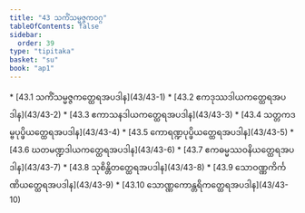 ```yaml
---
title: "43 သကိံသမ္မဇ္ဇကဝဂ္ဂ"
tableOfContents: false
sidebar:
  order: 39
type: "tipitaka"
basket: "su"
book: "ap1"
---
```



<DynamicBreadcrumb />



<TableOfContents book="ap1" section="43">
* [43.1 သကိံသမ္မဇ္ဇကတ္ထေရအပဒါန](43/43-1)
* [43.2 ဧကဒုဿဒါယကတ္ထေရအပဒါန](43/43-2)
* [43.3 ဧကာသနဒါယကတ္ထေရအပဒါန](43/43-3)
* [43.4 သတ္တကဒမ္ဗပုပ္ဖိယတ္ထေရအပဒါန](43/43-4)
* [43.5 ကောရဏ္ဍပုပ္ဖိယတ္ထေရအပဒါန](43/43-5)
* [43.6 ဃတမဏ္ဍဒါယကတ္ထေရအပဒါန](43/43-6)
* [43.7 ဧကဓမ္မဿဝနိယတ္ထေရအပဒါန](43/43-7)
* [43.8 သုစိန္တိတတ္ထေရအပဒါန](43/43-8)
* [43.9 သောဝဏ္ဏကိင်္ကဏိယတ္ထေရအပဒါန](43/43-9)
* [43.10 သောဏ္ဏကောန္တရိကတ္ထေရအပဒါန](43/43-10)
</TableOfContents>